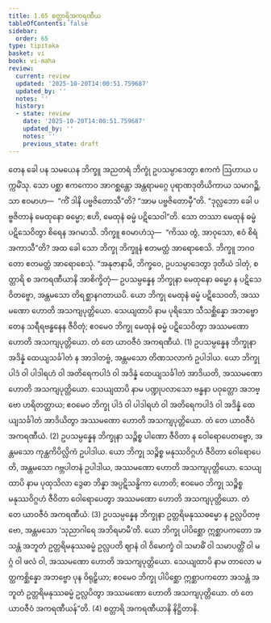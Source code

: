```yaml
---
title: 1.65 စတ္တာရိအကရဏီယ
tableOfContents: false
sidebar:
  order: 65
type: tipitaka
basket: vi
book: vi-maha
review:
  current: review
  updated: '2025-10-20T14:00:51.759687'
  updated_by: ''
  notes: ''
  history:
  - state: review
    date: '2025-10-20T14:00:51.759687'
    updated_by: ''
    notes: ''
    previous_state: draft
---
```



<DynamicBreadcrumb />


<ReviewStatus review={frontmatter.review} showDetails={true} />

<HypothesisAnnotation frontmatter={frontmatter} />

<Division number="129" book="vi-maha" e="ch" v="3" p="134">

<Paragraph number="539" book="vi-maha">
တေန ခေါ ပန သမယေန ဘိက္ခူ အညတရံ ဘိက္ခုံ ဥပသမ္ပာဒေတွာ ဧကကံ ဩဟာယ ပက္ကမိံသု. သော ပစ္ဆာ ဧကကောဝ အာဂစ္ဆန္တော အန္တရာမဂ္ဂေ ပုရာဏဒုတိယိကာယ သမာဂဉ္ဆိ. သာ ဧဝမာဟ—  “ကိံ ဒါနိ ပဗ္ဗဇိတောသီ”တိ? “အာမ ပဗ္ဗဇိတောမှီ”တိ. “ဒုလ္လဘော ခေါ ပဗ္ဗဇိတာနံ မေထုနော ဓမ္မော; ဧဟိ, မေထုနံ ဓမ္မံ ပဋိသေဝါ”တိ. သော တဿာ မေထုနံ ဓမ္မံ ပဋိသေဝိတွာ စိရေန အဂမာသိ. ဘိက္ခူ ဧဝမာဟံသု—  “ကိဿ တွံ, အာဝုသော, ဧဝံ စိရံ အကာသီ”တိ? အထ ခေါ သော ဘိက္ခု ဘိက္ခူနံ ဧတမတ္ထံ အာရောစေသိ. ဘိက္ခူ ဘဂဝတော ဧတမတ္ထံ အာရောစေသုံ. “အနုဇာနာမိ, ဘိက္ခဝေ, ဥပသမ္ပာဒေတွာ ဒုတိယံ ဒါတုံ, စတ္တာရိ စ အကရဏီယာနိ အာစိက္ခိတုံ—
</Paragraph>

<Paragraph number="540" book="vi-maha">
ဥပသမ္ပန္နေန ဘိက္ခုနာ မေထုနော ဓမ္မော န ပဋိသေဝိတဗ္ဗော, အန္တမသော တိရစ္ဆာနဂတာယပိ. ယော ဘိက္ခု မေထုနံ ဓမ္မံ ပဋိသေဝတိ, အဿမဏော ဟောတိ အသကျပုတ္တိယော. သေယျထာပိ နာမ ပုရိသော သီသစ္ဆိန္နော အဘဗ္ဗော တေန သရီရဗန္ဓနေန ဇီဝိတုံ; ဧဝမေဝ ဘိက္ခု မေထုနံ ဓမ္မံ ပဋိသေဝိတွာ အဿမဏော ဟောတိ အသကျပုတ္တိယော. တံ တေ ယာဝဇီဝံ အကရဏီယံ. (1)
</Paragraph>

<Paragraph number="541" book="vi-maha">
ဥပသမ္ပန္နေန ဘိက္ခုနာ အဒိန္နံ ထေယျသင်္ခါတံ န အာဒါတဗ္ဗံ, အန္တမသော တိဏသလာကံ ဥပါဒါယ. ယော ဘိက္ခု ပါဒံ ဝါ ပါဒါရဟံ ဝါ အတိရေကပါဒံ ဝါ အဒိန္နံ ထေယျသင်္ခါတံ အာဒိယတိ, အဿမဏော ဟောတိ အသကျပုတ္တိယော. သေယျထာပိ နာမ ပဏ္ဍုပလာသော ဗန္ဓနာ ပဝုတ္တော အဘဗ္ဗော ဟရိတတ္ထာယ; ဧဝမေဝ ဘိက္ခု ပါဒံ ဝါ ပါဒါရဟံ ဝါ အတိရေကပါဒံ ဝါ အဒိန္နံ ထေယျသင်္ခါတံ အာဒိယိတွာ အဿမဏော ဟောတိ အသကျပုတ္တိယော. တံ တေ ယာဝဇီဝံ အကရဏီယံ. (2)
</Paragraph>

<Paragraph number="542" book="vi-maha">
ဥပသမ္ပန္နေန ဘိက္ခုနာ သဉ္စိစ္စ ပါဏော ဇီဝိတာ န ဝေါရောပေတဗ္ဗော, အန္တမသော ကုန္ထကိပိလ္လိကံ ဥပါဒါယ. ယော ဘိက္ခု သဉ္စိစ္စ မနုဿဝိဂ္ဂဟံ ဇီဝိတာ ဝေါရောပေတိ, အန္တမသော ဂဗ္ဘပါတနံ ဥပါဒါယ, အဿမဏော ဟောတိ အသကျပုတ္တိယော. သေယျထာပိ နာမ ပုထုသိလာ ဒွေဓာ ဘိန္နာ အပ္ပဋိသန္ဓိကာ ဟောတိ; ဧဝမေဝ ဘိက္ခု သဉ္စိစ္စ မနုဿဝိဂ္ဂဟံ ဇီဝိတာ ဝေါရောပေတွာ အဿမဏော ဟောတိ အသကျပုတ္တိယော. တံ တေ ယာဝဇီဝံ အကရဏီယံ. (3)
</Paragraph>

<Paragraph number="543" book="vi-maha">
ဥပသမ္ပန္နေန ဘိက္ခုနာ ဥတ္တရိမနုဿဓမ္မော န ဥလ္လပိတဗ္ဗော, အန္တမသော ‘သုညာဂါရေ အဘိရမာမီ’တိ. ယော ဘိက္ခု ပါပိစ္ဆော ဣစ္ဆာပကတော အသန္တံ အဘူတံ ဥတ္တရိမနုဿဓမ္မံ ဥလ္လပတိ ဈာနံ ဝါ ဝိမောက္ခံ ဝါ သမာဓိံ ဝါ သမာပတ္တိံ ဝါ မဂ္ဂံ ဝါ ဖလံ ဝါ, အဿမဏော ဟောတိ အသကျပုတ္တိယော. သေယျထာပိ နာမ တာလော မတ္ထကစ္ဆိန္နော အဘဗ္ဗော ပုန ဝိရုဠှိယာ; ဧဝမေဝ ဘိက္ခု ပါပိစ္ဆော ဣစ္ဆာပကတော အသန္တံ အဘူတံ ဥတ္တရိမနုဿဓမ္မံ ဥလ္လပိတွာ အဿမဏော ဟောတိ အသကျပုတ္တိယော. တံ တေ ယာဝဇီဝံ အကရဏီယန်”တိ. (4)

</Paragraph>
</Division>

<Paragraph number="544" type="center" book="vi-maha">
စတ္တာရိ အကရဏီယာနိ နိဋ္ဌိတာနိ.
</Paragraph>